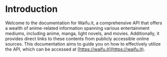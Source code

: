 # Introduction

Welcome to the documentation for Waifu.it, a comprehensive API that offers a wealth of anime-related information spanning various entertainment mediums, including anime, manga, light novels, and movies. Additionally, it provides direct links to these contents from publicly accessible online sources. This documentation aims to guide you on how to effectively utilize the API, which can be accessed at [https://waifu.it](https://waifu.it).
